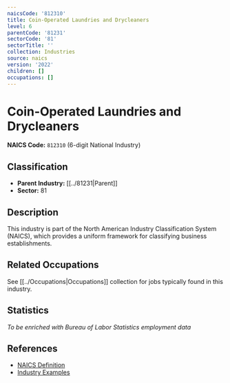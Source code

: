 ```yaml
---
naicsCode: '812310'
title: Coin-Operated Laundries and Drycleaners
level: 6
parentCode: '81231'
sectorCode: '81'
sectorTitle: ''
collection: Industries
source: naics
version: '2022'
children: []
occupations: []
---
```

# Coin-Operated Laundries and Drycleaners

**NAICS Code:** `812310` (6-digit National Industry)

## Classification

- **Parent Industry:** [[../81231|Parent]]
- **Sector:** 81

## Description

This industry is part of the North American Industry Classification System (NAICS), which provides a uniform framework for classifying business establishments.

## Related Occupations

See [[../Occupations|Occupations]] collection for jobs typically found in this industry.

## Statistics

*To be enriched with Bureau of Labor Statistics employment data*

## References

- [NAICS Definition](https://www.census.gov/naics/)
- [Industry Examples](https://www.census.gov/naics/2022NAICS/)
